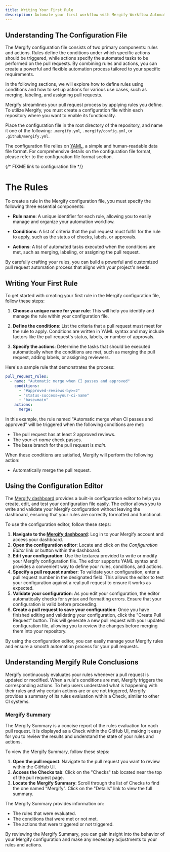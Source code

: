 ```yaml
---
title: Writing Your First Rule
description: Automate your first workflow with Mergify Workflow Automation
---
```



## Understanding The Configuration File

The Mergify configuration file consists of two primary components: rules and
actions. Rules define the conditions under which specific actions should be
triggered, while actions specify the automated tasks to be performed on the
pull requests. By combining rules and actions, you can create a powerful and
flexible automation process tailored to your specific requirements.

In the following sections, we will explore how to define rules using conditions
and how to set up actions for various use cases, such as merging, labeling, and
assigning pull requests.

Mergify streamlines your pull request process by applying rules you define. To
utilize Mergify, you must create a configuration file within each repository
where you want to enable its functionality.

Place the configuration file in the root directory of the repository, and name
it one of the following: `.mergify.yml`, `.mergify/config.yml`, or
`.github/mergify.yml`.

The configuration file relies on [YAML](https://yaml.org/), a simple and
human-readable data file format. For comprehensive details on the configuration
file format, please refer to the configuration file format section.

{/* FIXME link to configuration file */}

# The Rules

To create a rule in the Mergify configuration file, you must specify the
following three essential components:

- **Rule name**: A unique identifier for each rule, allowing you to easily
  manage and organize your automation workflow.

- **Conditions**: A list of criteria that the pull request must fulfill for the
  rule to apply, such as the status of checks, labels, or approvals.

- **Actions**: A list of automated tasks executed when the conditions are met,
  such as merging, labeling, or assigning the pull request.

By carefully crafting your rules, you can build a powerful and customized pull
request automation process that aligns with your project's needs.

## Writing Your First Rule

To get started with creating your first rule in the Mergify configuration file,
follow these steps:

1. **Choose a unique name for your rule**: This will help you identify and manage
   the rule within your configuration file.

2. **Define the conditions**: List the criteria that a pull request must meet
   for the rule to apply. Conditions are written in YAML syntax and may include
   factors like the pull request's status, labels, or number of approvals.

3. **Specify the actions**: Determine the tasks that should be executed
   automatically when the conditions are met, such as merging the pull request,
   adding labels, or assigning reviewers.

Here's a sample rule that demonstrates the process:

```yaml
pull_request_rules:
  - name: "Automatic merge when CI passes and approved"
    conditions:
      - "#approved-reviews-by>=2"
      - "status-success=your-ci-name"
      - "base=main"
    actions:
      merge:
```

In this example, the rule named "Automatic merge when CI passes and approved"
will be triggered when the following conditions are met:

- The pull request has at least 2 approved reviews.
- The _your-ci-name_ check passes.
- The base branch for the pull request is _main_.

When these conditions are satisfied, Mergify will perform the following action:

- Automatically merge the pull request.

## Using the Configuration Editor

The [Mergify dashboard](https://dashboard.mergify.com) provides a built-in
configuration editor to help you create, edit, and test your configuration file
easily. The editor allows you to write and validate your Mergify configuration
without leaving the dashboard, ensuring that your rules are correctly formatted
and functional.

To use the configuration editor, follow these steps:

1. **Navigate to the [Mergify dashboard](https://dashboard.mergify.com)**: Log
   in to your Mergify account and access your dashboard.
2. **Open the configuration editor**: Locate and click on the _Configuration
   Editor_ link or button within the dashboard.
3. **Edit your configuration**: Use the textarea provided to write or modify your
   Mergify configuration file. The editor supports YAML syntax and provides a
   convenient way to define your rules, conditions, and actions.
4. **Specify a pull request number**: To validate your configuration, enter a pull
   request number in the designated field. This allows the editor to test your
   configuration against a real pull request to ensure it works as expected.
5. **Validate your configuration**: As you edit your configuration, the editor
   automatically checks for syntax and formatting errors. Ensure that your
   configuration is valid before proceeding.
6. **Create a pull request to save your configuration**: Once you have finished
   editing and validating your configuration, click the "Create Pull Request"
   button. This will generate a new pull request with your updated configuration
   file, allowing you to review the changes before merging them into your
   repository.

By using the configuration editor, you can easily manage your Mergify rules and
ensure a smooth automation process for your pull requests.

<Screenshot src={configEditorScreenshot} alt="Mergify configuration editor" />

## Understanding Mergify Rule Conclusions

Mergify continuously evaluates your rules whenever a pull request is updated or
modified. When a rule's conditions are met, Mergify triggers the corresponding
actions. To help users understand what is happening with their rules and why
certain actions are or are not triggered, Mergify provides a summary of its rules
evaluation within a Check, similar to other CI systems.

### Mergify Summary

The Mergify Summary is a concise report of the rules evaluation for each pull
request. It is displayed as a Check within the GitHub UI, making it easy for you
to review the results and understand the state of your rules and actions.

To view the Mergify Summary, follow these steps:

1. **Open the pull request**: Navigate to the pull request you want to review
   within the GitHub UI.
2. **Access the Checks tab**: Click on the "Checks" tab located near the top of
   the pull request page.
3. **Locate the Mergify Summary**: Scroll through the list of Checks to find the
   one named "Mergify". Click on the "Details" link to view the full summary.

The Mergify Summary provides information on:

- The rules that were evaluated.
- The conditions that were met or not met.
- The actions that were triggered or not triggered.

By reviewing the Mergify Summary, you can gain insight into the behavior of your
Mergify configuration and make any necessary adjustments to your rules and
actions.

<Screenshot src={summaryScreenshot} alt="Mergify rules summary" />
